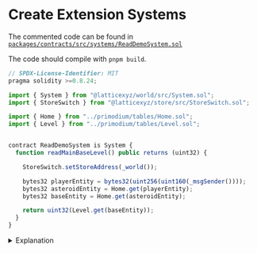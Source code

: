 # Create Extension Systems

The commented code can be found in [`packages/contracts/src/systems/ReadDemoSystem.sol`](https://github.com/primodiumxyz/developer/tree/main/examples/ReadDemo/packages/contracts/src/systems/ReadDemoSystem.sol)

The code should compile with `pnpm build`.

```ts filename="ReadDemoSystem.sol"
// SPDX-License-Identifier: MIT
pragma solidity >=0.8.24;

import { System } from "@latticexyz/world/src/System.sol";
import { StoreSwitch } from "@latticexyz/store/src/StoreSwitch.sol";

import { Home } from "../primodium/tables/Home.sol";
import { Level } from "../primodium/tables/Level.sol";


contract ReadDemoSystem is System {
  function readMainBaseLevel() public returns (uint32) {

    StoreSwitch.setStoreAddress(_world());

    bytes32 playerEntity = bytes32(uint256(uint160(_msgSender())));
    bytes32 asteroidEntity = Home.get(playerEntity);
    bytes32 baseEntity = Home.get(asteroidEntity);

    return uint32(Level.get(baseEntity));
  }
}
```

<details>
<summary>Explanation</summary>

[**Primodium systems**](../../overview-contracts/systems.mdx) are smart contracts that execute on-chain logic to modify state stored in Primodium [tables](../../overview-contracts/tables.mdx). Systems exist in both the core Primodium contracts and in world extensions.

In the ReadDemo, system contracts are created in `packages/contracts/src/systems`. They are fairly standard smart contracts that only need to import the critical functionality from MUD or the `World` you are interacting with.

```ts
import { System } from "@latticexyz/world/src/System.sol";
import { StoreSwitch } from "@latticexyz/store/src/StoreSwitch.sol";
```

The contract itself is a `System` so we need to import that MUD library. We also need to tell the contract our `Store` target. `StoreSwitch` allows us to specify the `World` address where our target `Table`s reside.

```ts
import { Home } from "../primodium/tables/Home.sol";
import { Level } from "../primodium/tables/Level.sol";
```

We import the necessary `Table` libraries from the target `World`. These libraries are constructed by MUD scripts during `pnpm build`, and include the specific `tableId`s and `fieldLayout`s, with appropriate setters and getters. They handle the encoding and decoding of the underlying storage records for us.

These libraries are available in the source code at `packages/contracts/src/primodium`, and potentially in an npm package at a later date.

```ts
contract ReadDemoSystem is System {
```

Make sure this matches what you specified in `mud.config.ts`

```ts
StoreSwitch.setStoreAddress(_world());
```

`StoreSwitch` allows us to choose the data source for our extension. `_world()` is inherited from `System`, and resolves to the world that called this system. Since our systems will be registered to the Primodium world, this tells us to use the Primodium tables.

https://mud.dev/world/reference/world-context#_world

```ts
bytes32 playerEntity = bytes32(uint256(uint160(_msgSender())));
```

Every player has an ID generated from their address for interacting with the world. This is the raw form; usually we use a helper function like `addressToEntity()` to make this cleaner.

`_msgSender()` allows us to find the address of the player calling this system. `msg.sender` won't work since that will be the Primodium world address.

https://mud.dev/world/reference/world-context#_msgsender

```ts
bytes32 asteroidEntity = Home.get(playerEntity);
bytes32 baseEntity = Home.get(asteroidEntity);
```

This can be a little confusing at first. In Primodium, `Home.get` is dual purpose. Using it on a player ID returns their home asteroid ID. Using it on an asteroid ID returns the base building ID of that asteroid. Combined, we get the building ID of the main base building.

Most tables are not multipurpose like this, but it is common to need to drill down through parent-child entity ID layers.

```ts
return uint32(Level.get(baseEntity));
```

And we're done. A simple call to the Level table to get the level of the main base for the player.

</details>
